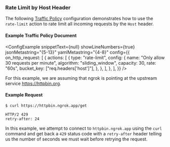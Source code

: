 
### Rate Limit by Host Header

The following [Traffic Policy](/docs/traffic-policy/)
configuration demonstrates how to use the `rate-limit` action to rate limit
all incoming requests by the `Host` header.

#### Example Traffic Policy Document

<ConfigExample
	snippetText={null}
	showLineNumbers={true}
	jsonMetastring="{5-13}"
	yamlMetastring="{4-8}"
	config={{
		on_http_request: [
			{
				actions: [
					{
						type: "rate-limit",
						config: {
							name: "Only allow 30 requests per minute",
							algorithm: "sliding_window",
							capacity: 30,
							rate: "60s",
							bucket_key: ["req.headers['host']"],
						},
					},
				],
			},
		],
	}}
/>

For this example, we are assuming that ngrok is pointing at the upstream service
https://httpbin.org.

#### Example Request

```shell
$ curl https://httpbin.ngrok.app/get
```

```http
HTTP/2 429
retry-after: 24
```

In this example, we attempt to connect to `httpbin.ngrok.app` using the `curl`
command and get back a `429` status code with a `retry-after` header telling us
the number of seconds we must wait before retrying the request.
